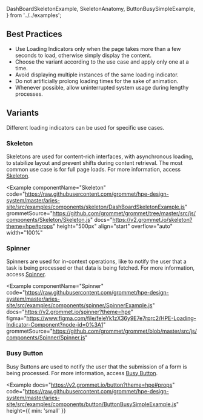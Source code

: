   DashBoardSkeletonExample,
  SkeletonAnatomy,
  ButtonBusySimpleExample,
} from '../../examples';

## Best Practices

- Use Loading Indicators only when the page takes more than a few seconds to load, otherwise simply display the content.
- Choose the variant according to the use case and apply only one at a time.
- Avoid displaying multiple instances of the same loading indicator.
- Do not artificially prolong loading times for the sake of animation.
- Whenever possible, allow uninterrupted system usage during lengthy processes.

## Variants

Different loading indicators can be used for specific use cases.

### Skeleton

Skeletons are used for content-rich interfaces, with asynchronous loading, to stabilize layout and prevent shifts during content retrieval. The most common use case is for full page loads. For more information, access [Skeleton](/components/skeleton).

<Example
  componentName="Skeleton"
  code="https://raw.githubusercontent.com/grommet/hpe-design-system/master/aries-site/src/examples/components/skeleton/DashBoardSkeletonExample.js"
  grommetSource="https://github.com/grommet/grommet/tree/master/src/js/components/Skeleton/Skeleton.js"
  docs="https://v2.grommet.io/skeleton?theme=hpe#props"
  height="500px"
  align="start"
  overflow="auto"
  width="100%"
>
  <DashBoardSkeletonExample />
</Example>

### Spinner

Spinners are used for in-context operations, like to notify the user that a task is being processed or that data is being fetched. For more information, access [Spinner](/components/spinner).

<Example
  componentName="Spinner"
  code="https://raw.githubusercontent.com/grommet/hpe-design-system/master/aries-site/src/examples/components/spinner/SpinnerExample.js"
  docs="https://v2.grommet.io/spinner?theme=hpe"
  figma="https://www.figma.com/file/feIeYk1zX36y9E7e7rprc2/HPE-Loading-Indicator-Component?node-id=0%3A1"
  grommetSource="https://github.com/grommet/grommet/blob/master/src/js/components/Spinner/Spinner.js"
>
  <SpinnerExample />
</Example>

### Busy Button

Busy Buttons are used to notify the user that the submission of a form is being processed. For more information, access [Busy Button](/components/button?q=button#busy-button).

<Example
  docs="https://v2.grommet.io/button?theme=hpe#props"
  code="https://raw.githubusercontent.com/grommet/hpe-design-system/master/aries-site/src/examples/components/button/ButtonBusySimpleExample.js"
  height={{ min: 'small' }}
>
  <ButtonBusySimpleExample />
</Example>
